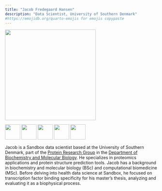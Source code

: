 ```yaml
---
title: "Jacob Fredegaard Hansen"
description: "Data Scientist, University of Southern Denmark"
#https://emojidb.org/quarto-emojis for emojis copypaste
---
```


![](jaCob.jpg){width=300}

[![](LinkedIN.png){width=50}](https://www.linkedin.com/in/jacobfh)   [![](Github_black.png){width=50}](https://github.com/jacobfh1)   [![](Outlook.png){width=50}](jfredegaard@bmb.sdu.dk?subject=Test)   [![](mapPin.png){width=50}](https://www.sdu.dk/en/forskning/biomedical-ms)   [![](www.png){width=50}](https://jacobfh.com/)   

Jacob is a Sandbox data scientist based at the University of Southern Denmark, part of the [Protein Research Group](https://www.sdu.dk/en/forskning/protein) in the [Department of Biochemistry and Molecular Biology](https://www.sdu.dk/en/om_sdu/institutter_centre/bmb_biokemi_og_molekylaer_biologi). He specializes in proteomics applications and protein structure prediction tools. Jacob has a background in biochemistry and molecular biology (BSc) and computational biomedicine (MSc). Before delving into health data science at Sandbox, he focused on transcription factor binding specificity for his master's thesis, analyzing and evaluating it as a biophysical process.